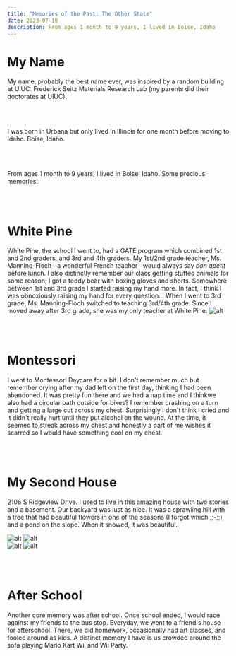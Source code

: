 ```yaml
---
title: "Memories of the Past: The Other State"
date: 2023-07-18
description: From ages 1 month to 9 years, I lived in Boise, Idaho
---
```


# My Name
My name, probably the best name ever, was inspired by a random building at UIUC: Frederick Seitz Materials Research Lab
(my parents did their doctorates at UIUC).

<br></br>

I was born in Urbana but only lived in Illinois for one month before moving to Idaho. Boise, Idaho.

<br></br>

From ages 1 month to 9 years, I lived in Boise, Idaho. Some precious memories:

<br></br>

# White Pine
White Pine, the school I went to, had a GATE program which combined 1st and 2nd graders, and 3rd and 4th graders.
My 1st/2nd grade teacher, Ms. Manning-Floch--a wonderful French teacher--would always say *bon apetit* before lunch.
I also distinctly remember our class getting stuffed animals for some reason; I got a teddy bear with boxing gloves and shorts.
Somewhere between 1st and 3rd grade I started raising my hand more. In fact, I think I was obnoxiously raising my hand for every question...
When I went to 3rd grade, Ms. Manning-Floch switched to teaching 3rd/4th grade. 
Since I moved away after 3rd grade, she was my only teacher at White Pine.
![alt](/white-pine.jpg)

<br></br>

# Montessori
I went to Montessori Daycare for a bit. I don't remember much but remember crying after my dad left on the first day, thinking I had been abandoned. 
It was pretty fun there and we had a nap time and I thinkwe also had a circular path outside for bikes?
I remember crashing on a turn and getting a large cut across my chest. Surprisingly I don't think I cried and it didn't really hurt until they put alcohol on the wound.
At the time, it seemed to streak across my chest and honestly a part of me wishes it scarred so I would have something cool on my chest.

<br></br>

# My Second House
2106 S Ridgeview Drive. I used to live in this amazing house with two stories and a basement.
Our backyard was just as nice. It was a sprawling hill with a tree that had beautiful flowers in one of the seasons (I forgot which ;;-;;), and a pond on the slope.
When it snowed, it was beautiful.

<div className='flex mt-8'>
    <img src="/not-snowy.jpg" alt="alt" className='w-1/4 rounded-lg '></img>
    <img src="/snowy-view.jpg" alt="alt" className='w-1/4 rounded-lg'></img>
</div>
<div className='flex flex-row'>
    <img src="/deer.jpg" alt="alt" className='w-1/4 rounded-lg'></img>
    <img src="/snowy.jpg" alt="alt" className='w-1/4 rounded-lg'></img>
</div>

<br></br>

# After School
Another core memory was after school. Once school ended, I would race against my friends to the bus stop. 
Everyday, we went to a friend's house for afterschool. 
There, we did homework, occasionally had art classes, and fooled around as kids. 
A distinct memory I have is us crowded around the sofa playing Mario Kart Wii and Wii Party.